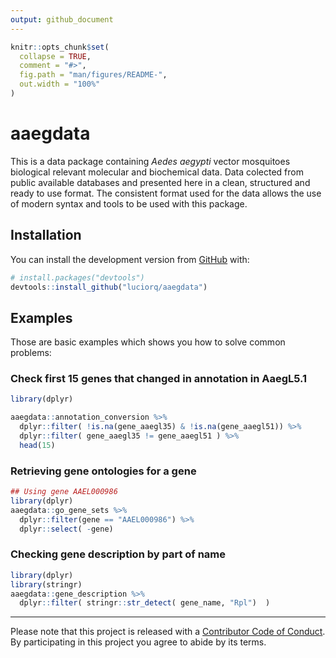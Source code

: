 ```yaml
---
output: github_document
---
```


<!-- README.md is generated from README.Rmd. Please edit that file -->

```r
knitr::opts_chunk$set(
  collapse = TRUE,
  comment = "#>",
  fig.path = "man/figures/README-",
  out.width = "100%"
)
```
# aaegdata

This is a data package containing *Aedes aegypti* vector mosquitoes biological relevant molecular and biochemical data. Data colected from public available databases and presented here in a clean, structured and ready to use format. The consistent format used for the data allows the use of modern syntax and tools to be used with this package. 

## Installation

<!-- You can install the released version of aaegdata from [CRAN](https://CRAN.R-project.org) with:

``` r
install.packages("aaegdata")
```
-->
 You can install the development version from [GitHub](https://github.com/) with:

``` r
# install.packages("devtools")
devtools::install_github("luciorq/aaegdata")
```
## Examples

Those are basic examples which shows you how to solve common problems:

### Check first 15 genes that changed in annotation in AaegL5.1

```r
library(dplyr)

aaegdata::annotation_conversion %>%
  dplyr::filter( !is.na(gene_aaegl35) & !is.na(gene_aaegl51)) %>%
  dplyr::filter( gene_aaegl35 != gene_aaegl51 ) %>%
  head(15)
```

### Retrieving gene ontologies for a gene

```r
## Using gene AAEL000986
library(dplyr)
aaegdata::go_gene_sets %>%
  dplyr::filter(gene == "AAEL000986") %>%
  dplyr::select( -gene)

```

### Checking gene description by part of name

```r
library(dplyr)
library(stringr)
aaegdata::gene_description %>%
  dplyr::filter( stringr::str_detect( gene_name, "Rpl")  )
```

----
Please note that this project is released with a [Contributor Code of Conduct](CODE_OF_CONDUCT.md). By participating in this project you agree to abide by its terms.
